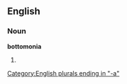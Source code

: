 ==English==

===Noun===
'''bottomonia'''

# {{plural of|[[bottomonium]]}}

[[Category:English plurals ending in "-a"]]